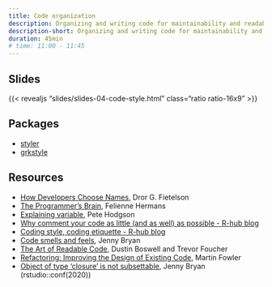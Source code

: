 ```yaml
---
title: Code organization
description: Organizing and writing code for maintainability and readability
description-short: Organizing and writing code for maintainability and readability
duration: 45min
# time: 11:00 - 11:45
---
```


## Slides

{{< revealjs "slides/slides-04-code-style.html" class="ratio ratio-16x9" >}}

## Packages

* [styler](https://styler.r-lib.org/)
* [grkstyle](https://github.com/gadenbuie/grkstyle)

## Resources

* [How Developers Choose Names](https://www.cs.huji.ac.il/~feit/papers/Names20TSE.pdf), Dror G. Fietelson
* [The Programmer's Brain](https://www.manning.com/books/the-programmers-brain), Felienne Hermans
* [Explaining variable](https://blog.thepete.net/blog/2021/06/24/explaining-variable/), Pete Hodgson
* [Why comment your code as little (and as well) as possible - R-hub blog](https://blog.r-hub.io/2023/01/26/code-comments-self-explaining-code/)
* [Coding style, coding etiquette - R-hub blog](https://blog.r-hub.io/2022/03/21/code-style/)
* [Code smells and feels](https://www.youtube.com/watch?v=7oyiPBjLAWY), Jenny Bryan
* [The Art of Readable Code](https://www.oreilly.com/library/view/the-art-of/9781449318482/), Dustin Boswell and Trevor Foucher
* [Refactoring: Improving the Design of Existing Code](https://www.oreilly.com/library/view/refactoring-improving-the/9780134757681/), Martin Fowler
* [Object of type ‘closure’ is not subsettable](https://www.youtube.com/watch?v=vgYS-F8opgE&list=PLNH8Eqj5v_KbhyWsHjWvYbt2TGiD3OlPc), Jenny Bryan (rstudio::conf(2020))
